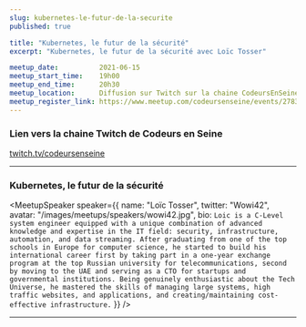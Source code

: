 ```yaml
---
slug: kubernetes-le-futur-de-la-securite
published: true

title: "Kubernetes, le futur de la sécurité"
excerpt: "Kubernetes, le futur de la sécurité avec Loïc Tosser"

meetup_date:          2021-06-15
meetup_start_time:    19h00
meetup_end_time:      20h30
meetup_location:      Diffusion sur Twitch sur la chaine CodeursEnSeine
meetup_register_link: https://www.meetup.com/codeursenseine/events/278378850/
---
```



### Lien vers la chaine Twitch de Codeurs en Seine

<a href="https://www.twitch.tv/codeursenseine">twitch.tv/codeursenseine</a>

---

### Kubernetes, le futur de la sécurité

<MeetupSpeaker speaker={{
  name: "Loïc Tosser",
  twitter: "Wowi42",
  avatar: "/images/meetups/speakers/wowi42.jpg",
  bio: `Loic is a C-Level system engineer equipped with a unique combination of advanced knowledge and expertise in the IT field: security, infrastructure, automation, and data streaming. After graduating from one of the top schools in Europe for computer science, he started to build his international career first by taking part in a one-year exchange program at the top Russian university for telecommunications, second by moving to the UAE and serving as a CTO for startups and governmental institutions. Being genuinely enthusiastic about the Tech Universe, he mastered the skills of managing large systems, high traffic websites, and applications, and creating/maintaining cost-effective infrastructure.`
}} />


---